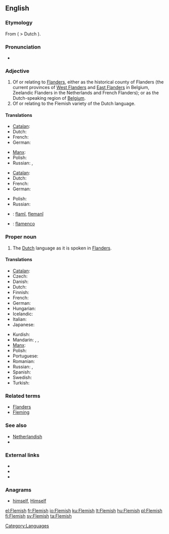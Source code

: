{{wikipedia|dab=Flemish}}
{{also|flemish}}
==English==

===Etymology===
From {{etyl|dum}} {{term|Vlaemisch|lang=dum}} ( > Dutch {{term|Vlaamsch|lang=nl}}).

===Pronunciation===
* {{audio|en-us-Flemish.ogg|Audio (US)}}

===Adjective===
{{en-adj}}

# Of or relating to [[Flanders]], either as the historical county of Flanders (the current provinces of [[West Flanders]] and [[East Flanders]] in Belgium, Zeelandic Flanders in the Netherlands and French Flanders); or as the Dutch-speaking region of [[Belgium]].
# Of or relating to the Flemish variety of the Dutch language.

====Translations====
{{trans-top|of or relating to Flanders}}
* [[Catalan]]: {{t|ca|flamenc}}
* Dutch: {{t+|nl|Vlaams}}
* French: {{t+|fr|flamand}}
* German: {{t-|de|flämisch}}
{{trans-mid}}
* [[Manx]]: {{t-|gv|Flandrynagh|xs=Manx}}
* Polish: {{t-|pl|flamandzki|m}}
* Russian: {{t|ru|фламандский|tr=flamándskij}}, {{t|ru|фландрский|tr=flándrskij}}
{{trans-bottom}}

{{trans-top|of or relating to the Flemish variety of the Dutch language}}
* [[Catalan]]: {{t|ca|flamenc}}
* Dutch: {{t+|nl|Vlaams}}
* French: {{t+|fr|flamand}}
* German: {{t-|de|flämisch}}
{{trans-mid}}
* Polish: {{t-|pl|flamandzki|m}}
* Russian: {{t|ru|фламандский|tr=flamándskij}}
{{trans-bottom}}

{{checktrans-top}}
* {{ttbc|ku}}: [[flamî]], [[flemanî]]
{{trans-mid}}
* {{ttbc|es}}: [[flamenco]] {{m}}
{{trans-bottom}}

===Proper noun===
{{en-proper noun}}

# The [[Dutch]] language as it is spoken in [[Flanders]].

====Translations====
{{trans-top|the Dutch language as it is spoken in Flanders}}
* [[Catalan]]: {{t|ca|flamenc}}
* Czech: {{t|cs|vlámština|f}}
* Danish: {{t|da|flamsk}}
* Dutch: {{t+|nl|Vlaams|n}}
* Finnish: {{t+|fi|flaami}}
* French: {{t+|fr|flamand|m}}
* German: {{t-|de|Flämisch|n}}
* Hungarian: {{t+|hu|flamand}}
* Icelandic: {{t+|is|flæmska|f}}
* Italian: {{t-|it|fiammingo|m}}
* Japanese: {{t|ja|フラマン語|tr=furaman go}}
{{trans-mid}}
* Kurdish: {{t+|ku|flamî|f}}
* Mandarin: {{zh-tsp|佛蘭芒語|佛兰芒语|Fólánmángyŭ}}, {{zh-zh-p|弗拉茫|Fúlāmáng}}, {{zh-tsp|佛蘭芒|佛兰芒|Fólánmáng}}
* [[Manx]]: {{t-|gv|Flandrynish|f|xs=Manx}}
* Polish: {{t-|pl|flamandzki|m}}
* Portuguese: {{t+|pt|flamengo|m}}
* Romanian: {{t-|ro|flamand|m}}
* Russian: {{t|ru|фламандский|tr=flamándskij|m}}, {{t|ru|фландрский|tr=flándrskij|m}}
* Spanish: {{t+|es|flamenco|m}}
* Swedish: {{t+|sv|flamländska}}
* Turkish: {{t|tr|flamandaca}}
{{trans-bottom}}

===Related terms===
* [[Flanders]]
* [[Fleming]]

===See also===
* [[Netherlandish]]
* {{langcat}}

===External links===
* {{ISO 639|3code=vls}}
* {{ethnologue|lang=Dutch|code=nld}}
* {{ethnologue|lang=Flemish|code=vls}}

===Anagrams===
* [[himself#English|himself]], [[Himself#English|Himself]]

[[Category:Languages]]

[[el:Flemish]]
[[fr:Flemish]]
[[io:Flemish]]
[[ku:Flemish]]
[[lt:Flemish]]
[[hu:Flemish]]
[[pl:Flemish]]
[[fi:Flemish]]
[[sv:Flemish]]
[[ta:Flemish]]